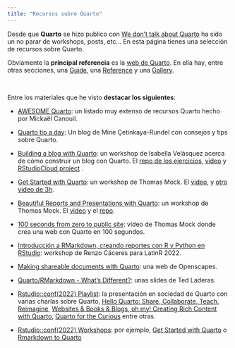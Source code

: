 ```yaml
---
title: "Recursos sobre Quarto"
---
```


Desde que **Quarto** se hizo publico con [We don't talk about Quarto](https://www.apreshill.com/blog/2022-04-we-dont-talk-about-quarto/) ha sido un no parar de workshops, posts, etc... En esta página tienes una selección de recursos sobre Quarto.

Obviamente la **principal referencia** es la [web de Quarto](https://quarto.org/). En ella hay, entre otras secciones, una [Guide](https://quarto.org/docs/guide/), una [Reference](https://quarto.org/docs/reference/) y una [Gallery](https://quarto.org/docs/gallery/).

<br>

Entre los materiales que he visto **destacar los siguientes**:


- [AWESOME Quarto](https://github.com/mcanouil/awesome-quarto): un listado muy extenso de recursos Quarto hecho por Mickaël Canouil.

- [Quarto tip a day](http://mine-cetinkaya-rundel.github.io/quarto-tip-a-day/): Un blog de Mine Çetinkaya-Rundel con consejos y tips sobre Quarto.


- [Building a blog with Quarto](https://ivelasq.quarto.pub/building-a-blog-with-quarto/): un workshop de Isabella Velásquez acerca de cómo construir un blog con Quarto. El [repo de los ejercicios](https://github.com/ivelasq/build-your-own-blog-exercises), [video](https://www.youtube.com/watch?v=CVcvXfRyfE0) y [RStudioCloud project]( https://rstudio.cloud/project/4404816) .

- [ Get Started with Quarto](https://jthomasmock.github.io/quarto-2hr-webinar/): un workshop de Thomas Mock. El [video](https://youtu.be/yvi5uXQMvu4), y [otro video de 3h](https://www.youtube.com/watch?v=KnwQFph3s94&list=PL4IzsxWztPdmSeucR67EH_8_hzldqYZX4&index=8).

- [Beautiful Reports and Presentations with Quarto](https://thomasmock.quarto.pub/reports-presentations/#/title-slide): un workshop de Thomas Mock. El [video](https://www.youtube.com/watch?v=hbf7Ai3jnxY) y el [repo](https://github.com/jthomasmock/quarto-reporting). 

- [100 seconds from zero to public site](https://youtube.com/watch?v=t8qtcDyCRFA&t=1s): vídeo de Thomas Mock donde crea una web con Quarto en 100 segundos.

- [Introducción a RMarkdown, creando reportes con R y Python en RStudio](https://www.youtube.com/watch?v=d8jSN998Mtw): workshop de Renzo Cáceres para LatinR 2022.

- [Making shareable documents with Quarto](https://openscapes.github.io/quarto-website-tutorial/): una web de Openscapes.

- [Quarto/RMarkdown - What’s Different?](https://laderast.github.io/qmd_rmd/#/title-slide): unas slides de Ted Laderas.

- [Rstudio::conf(2022) Playlist](https://www.youtube.com/playlist?list=PL9HYL-VRX0oTOwqzVtL_q5T8MNrzn0mdH):  la presentación en sociedad de Quarto con varias charlas sobre Quarto, [Hello Quarto: Share, Collaborate, Teach, Reimagine](https://www.youtube.com/watch?v=p7Hxu4coDl8&list=PL9HYL-VRX0oTOwqzVtL_q5T8MNrzn0mdH&index=4), [Websites & Books & Blogs, oh my! Creating Rich Content with Quarto](https://www.youtube.com/watch?v=A9QRN4cpsDY&list=PL9HYL-VRX0oTOwqzVtL_q5T8MNrzn0mdH&index=49), [Quarto for the Curious ](https://www.youtube.com/watch?v=mrvhk2XUfWo&list=PL9HYL-VRX0oTOwqzVtL_q5T8MNrzn0mdH&index=55) entre otras.
-  [Rstudio::conf(2022) Workshops](https://github.com/rstudio-conf-2022): por ejemplo, [Get Started with Quarto](https://github.com/rstudio-conf-2022/get-started-quarto) o [Rmarkdown to Quarto](https://github.com/rstudio-conf-2022/rmd-to-quarto)



